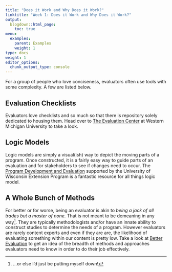 ```yaml
---
title: "Does it Work and Why Does it Work?"
linktitle: "Week 1: Does it Work and Why Does it Work?"
output:
  blogdown::html_page:
    toc: true
menu:
  examples:
    parent: Examples
    weight: 1
type: docs
weight: 1
editor_options: 
  chunk_output_type: console
---
```


For a group of people who love conciseness, evaluators often use tools with some complexity. A few are listed below.

## Evaluation Checklists

Evaluators love checklists and so much so that there is repository solely dedicated to housing them. Head over to [The Evaluation Center](https://wmich.edu/evaluation/checklists) at Western Michigan University to take a look.

## Logic Models

Logic models are simply a visual(ish) way to depict the moving parts of a program. Once constructed, it is a fairly easy way to guide parts of an evaluation and for stakeholders to see if changes need to occur. The [Program Development and Evaluation](https://fyi.extension.wisc.edu/programdevelopment/logic-models/) supported by the University of Wisconsin Extension Program is a fantastic resource for all things logic model.

## A Whole Bunch of Methods

For better or for worse, being an evaluator is akin to *being a jack of all trades but a master of none.* That is not meant to be demeaning in any way^[...or else I'd just be putting myself down!]. They are typically methodologists and/or have an innate ability to construct studies to determine the needs of a program. However evaluators are rarely content experts and even if they are are, the likelihood of evaluating something within our content is pretty low. Take a look at [Better Evaluation](https://www.betterevaluation.org/en) to get an idea of the breadth of methods and approaches evaluators need to know in order to do their job effectively.

